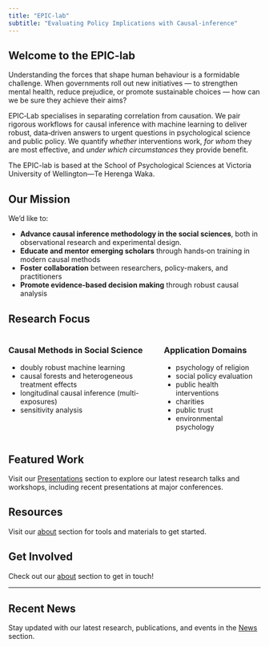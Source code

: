 ```yaml
---
title: "EPIC-lab"
subtitle: "Evaluating Policy Implications with Causal-inference"
---
```


## Welcome to the EPIC-lab

Understanding the forces that shape human behaviour is a formidable challenge. When governments roll out new initiatives —  to strengthen mental health, reduce prejudice, or promote sustainable choices — how can we be sure they achieve their aims?

EPIC‑Lab specialises in separating correlation from causation. We pair rigorous workflows for causal inference with machine learning to deliver robust, data‑driven answers to urgent questions in psychological science and public policy. We quantify *whether* interventions work, *for whom* they are most effective, and *under which circumstances* they provide benefit.

The EPIC-lab is based at the School of Psychological Sciences at Victoria University of Wellington—Te Herenga Waka.

## Our Mission

We'd like to:

- **Advance causal inference methodology in the social sciences**, both in observational research and experimental design. 
<!-- - **Bridge theory and practice** by developing accessible tools for social scientists -->
- **Educate and mentor emerging scholars** through hands‑on training in modern causal methods  
- **Foster collaboration** between researchers, policy-makers, and practitioners
- **Promote evidence-based decision making** through robust causal analysis

## Research Focus


:::: {.columns}

::: {.column width="60%"}
### Causal Methods in Social Science

- doubly robust machine learning
- causal forests and heterogeneous treatment effects
- longitudinal causal inference (multi-exposures)
- sensitivity analysis
:::

::: {.column width="40%"}
### Application Domains

- psychology of religion
- social policy evaluation
- public health interventions
- charities
- public trust
- environmental psychology

:::

::::

## Featured Work

Visit our [Presentations](presentations.qmd) section to explore our latest research talks and workshops, including recent presentations at major conferences.

## Resources

Visit our [about](about.qmd) section for tools and materials to get started. 

## Get Involved

Check out our [about](about.qmd) section to get in touch!

---

::: {.callout-note}
## Recent News
Stay updated with our latest research, publications, and events in the [News](news.qmd) section.
:::

